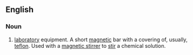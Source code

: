 ==English==
{{wikipedia}}

===Noun===
{{en-noun|head=[[stir]] [[bar]]}}

# {{context|chemistry|lang=en}} [[laboratory]] equipment. A short [[magnetic]] bar with a covering of, usually, [[teflon]]. Used with a [[magnetic stirrer]] to [[stir]] a chemical solution.